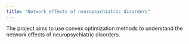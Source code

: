 ```yaml
---
title: "Network effects of neuropsychiatric disorders"
---
```


The project aims to use convex optimization methods to understand 
the network effects of neuropsychiatric disorders.
